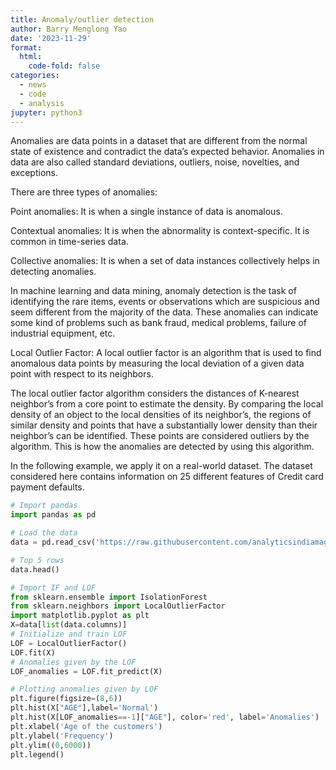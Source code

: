 ```yaml
---
title: Anomaly/outlier detection
author: Barry Menglong Yao
date: '2023-11-29'
format:
  html:
    code-fold: false
categories:
  - news
  - code
  - analysis
jupyter: python3
---
```


Anomalies are data points in a dataset that are different from the normal state of existence and contradict the data’s expected behavior. Anomalies in data are also called standard deviations, outliers, noise, novelties, and exceptions.

There are three types of anomalies:

Point anomalies: It is when a single instance of data is anomalous.

Contextual anomalies: It is when the abnormality is context-specific. It is common in time-series data.

Collective anomalies: It is when a set of data instances collectively helps in detecting anomalies.

In machine learning and data mining, anomaly detection is the task of identifying the rare items, events or observations which are suspicious and seem different from the majority of the data. These anomalies can indicate some kind of problems such as bank fraud, medical problems, failure of industrial equipment, etc.

Local Outlier Factor:
A local outlier factor is an algorithm that is used to find anomalous data points by measuring the local deviation of a given data point with respect to its neighbors.

The local outlier factor algorithm considers the distances of K-nearest neighbor's from a core point to estimate the density. By comparing the local density of an object to the local densities of its neighbor’s, the regions of similar density and points that have a substantially lower density than their neighbor's can be identified. These points are considered outliers by the algorithm. This is how the anomalies are detected by using this algorithm. 

In the following example, we apply it on a real-world dataset. The dataset considered here contains information on 25 different features of Credit card payment defaults.

```python
# Import pandas
import pandas as pd

# Load the data
data = pd.read_csv('https://raw.githubusercontent.com/analyticsindiamagazine/MocksDatasets/main/Credit_Card.csv')

# Top 5 rows
data.head()
```

```python
# Import IF and LOF
from sklearn.ensemble import IsolationForest
from sklearn.neighbors import LocalOutlierFactor
import matplotlib.pyplot as plt
X=data[list(data.columns)] 
# Initialize and train LOF
LOF = LocalOutlierFactor()
LOF.fit(X)
# Anomalies given by the LOF
LOF_anomalies = LOF.fit_predict(X)

```

```python

# Plotting anomalies given by LOF
plt.figure(figsize=(8,6))
plt.hist(X["AGE"],label='Normal')
plt.hist(X[LOF_anomalies==-1]["AGE"], color='red', label='Anomalies')
plt.xlabel('Age of the customers')
plt.ylabel('Frequency')
plt.ylim((0,6000))
plt.legend()
```

